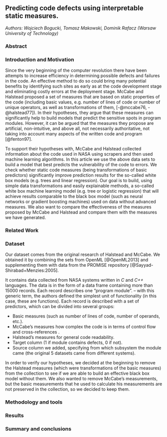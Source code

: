 ## Predicting code defects using interpretable static measures.

*Authors: Wojciech Bogucki, Tomasz Makowski, Dominik Rafacz (Warsaw University of Technology)*

### Abstract


### Introduction and Motivation

Since the very beginning of the computer revolution there have been attempts to increase efficiency in determining possible defects and failures in the code. An effective method to do so could bring many potential benefits by identifying such sites as early as at the code development stage and eliminating costly errors at the deployment stage. McCabe and Halstead proposed a set of measures that are based on static properties of the code (including basic values, e.g. number of lines of code or number of unique operators, as well as transformations of them, [-@mccabe76, -@halstead77]). In their hypotheses, they argue that these measures can significantly help to build models that predict the sensitive spots in program modules. However, it can be argued that the measures they propose are artificial, non-intuitive, and above all, not necessarily authoritative, not taking into account many aspects of the written code and program [@fenton97].

To support their hypotheses with, McCabe and Halstead collected information about the code used in NASA using scrapers and then used machine learning algorithms. In this article we use the above data sets to build a model that best predicts the vulnerability of the code to errors. We check whether static code measures (being transformations of basic predictors) significantly improve prediction results for the so-called white box models (e.g. trees and linear regression). Our goal is to build, using simple data transformations and easily explainable methods, a so-called white box machine learning model (e.g. tree or logistic regression) that will achieve results comparable to the black box model (such as neural networks or gradient boosting machines) used on data without advanced measures. We also want to compare the effectiveness of the measures proposed by McCabe and Halstead and compare them with the measures we have generated.

### Related Work

### Dataset

Our dataset comes from the original research of Halstead and McCabe. We obtained it by combining the sets from OpenML [@OpenML2013] and supplementing them with data from the PROMISE repository [@Sayyad-Shirabad+Menzies:2005].

It contains data collected from NASA systems written in *C* and *C++* languages. The data is in the form of a data frame containing more than 15000 records. Each record describes one "program module". -- with this generic term, the authors defined the simplest unit of functionality (in this case, these are functions). Each record is described with a set of predictors, which can be divided into several groups:

* Basic measures (such as number of lines of code, number of operands, etc.).
* McCabe's measures how complex the code is in terms of control flow and cross-references .
* Halstead's measures for general code readability.
* Target column (1 if module contains defects, 0 if not).
* Source column we added, specifying from which subsystem the module came (the original 5 datasets came from different systems).

In order to verify our hypotheses, we decided at the beginning to remove the Halstead measures (which were transformations of the basic measures) from the collection to see if we are able to build an effective black box model without them. We also wanted to remove McCabe's measurements, but the basic measurements that he used to calculate his measurements are not preserved in the collection, so we decided to keep them.

### Methodology and tools



### Results


### Summary and conclusions